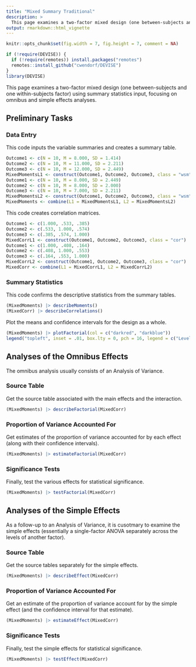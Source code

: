 ```yaml
---
title: "Mixed Summary Traditional"
description: >
  This page examines a two-factor mixed design (one between-subjects and one within-subjects factor) using summary statistics input, focusing on omnibus and simple effects analyses.
output: rmarkdown::html_vignette
---
```


```r
knitr::opts_chunk$set(fig.width = 7, fig.height = 7, comment = NA)
```

```r
if (!require(DEVISE)) {
  if (!require(remotes)) install.packages("remotes")
  remotes::install_github("cwendorf/DEVISE")
}
library(DEVISE)
```

This page examines a two-factor mixed design (one between-subjects and one within-subjects factor) using summary statistics input, focusing on omnibus and simple effects analyses.

## Preliminary Tasks

### Data Entry

This code inputs the variable summaries and creates a summary table.
```r
Outcome1 <- c(N = 10, M = 8.000, SD = 1.414)
Outcome2 <- c(N = 10, M = 11.000, SD = 2.211)
Outcome3 <- c(N = 10, M = 12.000, SD = 2.449)
MixedMomentsL1 <- construct(Outcome1, Outcome2, Outcome3, class = "wsm")
Outcome1 <- c(N = 10, M = 8.000, SD = 2.449)
Outcome2 <- c(N = 10, M = 8.000, SD = 2.000)
Outcome3 <- c(N = 10, M = 7.000, SD = 2.211)
MixedMomentsL2 <- construct(Outcome1, Outcome2, Outcome3, class = "wsm")
MixedMoments <- combine(L1 = MixedMomentsL1, L2 = MixedMomentsL2)
```

This code creates correlation matrices.
```r
Outcome1 <- c(1.000, .533, .385)
Outcome2 <- c(.533, 1.000, .574)
Outcome3 <- c(.385, .574, 1.000)
MixedCorrL1 <- construct(Outcome1, Outcome2, Outcome3, class = "cor")
Outcome1 <- c(1.000, .408, .164)
Outcome2 <- c(.408, 1.000, .553)
Outcome3 <- c(.164, .553, 1.000)
MixedCorrL2 <- construct(Outcome1, Outcome2, Outcome3, class = "cor")
MixedCorr <- combine(L1 = MixedCorrL1, L2 = MixedCorrL2)
```

### Summary Statistics

This code confirms the descriptive statistics from the summary tables.
```r
(MixedMoments) |> describeMoments()
(MixedCorr) |> describeCorrelations()
```

Plot the means and confidence intervals for the design as a whole.
```r
(MixedMoments) |> plotFactorial(col = c("darkred", "darkblue"))
legend("topleft", inset = .01, box.lty = 0, pch = 16, legend = c("Level1", "Level2"), col = c("darkred", "darkblue"))
```

## Analyses of the Omnibus Effects

The omnibus analysis usually consists of an Analysis of Variance.

### Source Table

Get the source table associated with the main effects and the interaction.

```r
(MixedMoments) |> describeFactorial(MixedCorr)
```

### Proportion of Variance Accounted For

Get estimates of the proportion of variance accounted for by each effect (along with their confidence intervals).
```r
(MixedMoments) |> estimateFactorial(MixedCorr)
```

### Significance Tests

Finally, test the various effects for statistical significance.
```r
(MixedMoments) |> testFactorial(MixedCorr)
```

## Analyses of the Simple Effects

As a follow-up to an Analysis of Variance, it is cusotmary to examine the simple effects (essentially a single-factor ANOVA separately across the levels of another factor).

### Source Table

Get the source tables separately for the simple effects.
```r
(MixedMoments) |> describeEffect(MixedCorr)
```

### Proportion of Variance Accounted For

Get an estimate of the proportion of variance account for by the simple effect (and the confidence interval for that estimate).
```r
(MixedMoments) |> estimateEffect(MixedCorr)
```

### Significance Tests

Finally, test the simple effects for statistical significance.
```r
(MixedMoments) |> testEffect(MixedCorr)
```
